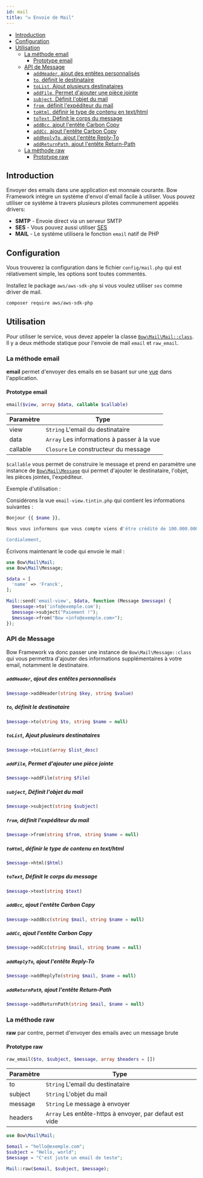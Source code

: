 ```yaml
---
id: mail
title: "✉️ Envoie de Mail"
---
```


- [Introduction](#introduction)
- [Configuration](#configuration)
- [Utilisation](#utilisation)
  - [La méthode email](#la-méthode-email)
    - [Prototype email](#prototype-email)
  - [API de Message](#api-de-message)
      - [`addHeader`, ajout des entêtes personnalisés](#addheader-ajout-des-entêtes-personnalisés)
      - [`to`, définit le destinataire](#to-définit-le-destinataire)
      - [`toList`, Ajout plusieurs destinataires](#tolist-ajout-plusieurs-destinataires)
      - [`addFile`, Permet d'ajouter une pièce jointe](#addfile-permet-dajouter-une-pièce-jointe)
      - [`subject`, Définit l'objet du mail](#subject-définit-lobjet-du-mail)
      - [`from`, définit l'expéditeur du mail](#from-définit-lexpéditeur-du-mail)
      - [`toHtml`, définir le type de contenu en text/html](#tohtml-définir-le-type-de-contenu-en-texthtml)
      - [`toText`, Définit le corps du message](#totext-définit-le-corps-du-message)
      - [`addBcc`, ajout l'entête Carbon Copy](#addbcc-ajout-lentête-carbon-copy)
      - [`addCc`, ajout l'entête Carbon Copy](#addcc-ajout-lentête-carbon-copy)
      - [`addReplyTo`, ajout l'entête Reply-To](#addreplyto-ajout-lentête-reply-to)
      - [`addReturnPath`, ajout l'entête Return-Path](#addreturnpath-ajout-lentête-return-path)
  - [La méthode raw](#la-méthode-raw)
    - [Prototype raw](#prototype-raw)


## Introduction

Envoyer des emails dans une application est monnaie courante. Bow Framework intègre un système d'envoi d'email facile à utiliser. Vous pouvez utiliser ce système à travers plusieurs pilotes communement appelés drivers:

- **SMTP** - Envoie direct via un serveur SMTP
- **SES** - Vous pouvez aussi utiliser [SES](https://aws.amazon.com/fr/ses/)
- **MAIL** - Le système utilisera le fonction `email` natif de PHP

## Configuration

Vous trouverez la configuration dans le fichier `config/mail.php` qui est rélativement simple, les options sont toutes commentés.

Installez le package `aws/aws-sdk-php` si vous voulez utiliser `ses` comme driver de mail.

```bash
composer require aws/aws-sdk-php
```

## Utilisation

Pour utiliser le service, vous devez appeler la classe [`Bow\Mail\Mail::class`](https://bowphp.com/api/master/Bow/Mail). Il y a deux méthode statique pour l'envoie de mail `email` et `raw_email`.

### La méthode email

**email** permet d'envoyer des emails en se basant sur une [vue](./views) dans l'application.

#### Prototype email

```php
email($view, array $data, callable $callable)
```

| Paramètre | Type |
|----------|------|
| view | `String` L'email du destinataire |
| data | `Array` Les informations à passer à la vue |
| callable | `Closure` Le constructeur du message |

`$callable` vous permet de construire le message et prend en paramètre une instance de [`Bow\Mail\Message`](https://bowphp.com/api/master/Bow/Mail/Message.html) qui permet d'ajouter le destinataire, l'objet, les pièces jointes, l'expéditeur.

Exemple d'utilisation :

Considérons la vue `email-view.tintin.php` qui contient les informations suivantes :

```php title="templates/email-view.tintin.php"
Bonjour {{ $name }},

Nous vous informons que vous compte viens d'être crédité de 100.000.000 F.

Cordialement,
```

Écrivons maintenant le code qui envoie le mail :

```php
use Bow\Mail\Mail;
use Bow\Mail\Message;

$data = [
  'name' => 'Franck',
];

Mail::send('email-view', $data, function (Message $message) {
  $message->to('info@exemple.com');
  $message->subject("Paiement !");
  $message->from("Bow <info@exemple.com>");
});
```

### API de Message

Bow Framework va donc passer une instance de `Bow\Mail\Message::class` qui vous permettra d'ajouter des informations supplémentaires à votre email, notamment le destinataire.

##### `addHeader`, ajout des entêtes personnalisés

```php
$message->addHeader(string $key, string $value)
```

##### `to`, définit le destinataire

```php
$message->to(string $to, string $name = null)
```

##### `toList`, Ajout plusieurs destinataires

```php
$message->toList(array $list_desc)
```

##### `addFile`, Permet d'ajouter une pièce jointe

```php
$message->addFile(string $file)
```

##### `subject`, Définit l'objet du mail

```php
$message->subject(string $subject)
```

##### `from`, définit l'expéditeur du mail

```php
$message->from(string $from, string $name = null)
```

##### `toHtml`, définir le type de contenu en text/html

```php
$message->html($html)
```

##### `toText`, Définit le corps du message

```php
$message->text(string $text)
```

##### `addBcc`, ajout l'entête Carbon Copy

```php
$message->addBcc(string $mail, string $name = null)
```

##### `addCc`, ajout l'entête Carbon Copy

```php
$message->addCc(string $mail, string $name = null)
```

##### `addReplyTo`, ajout l'entête Reply-To

```php
$message->addReplyTo(string $mail, $name = null)
```

##### `addReturnPath`, ajout l'entête Return-Path

```php
$message->addReturnPath(string $mail, $name = null)
```

### La méthode raw

**raw** par contre, permet d'envoyer des emails avec un message brute

#### Prototype raw

```php
raw_email($to, $subject, $message, array $headers = [])
```

| Paramètre | Type |
|----------|------|
| to | `String` L'email du destinataire |
| subject | `String` L'objet du mail |
| message | `String` Le message à envoyer |
| headers | `Array` Les entête-https à envoyer, par defaut est vide |

```php
use Bow\Mail\Mail;

$email = "hello@exemple.com";
$subject = "Hello, world";
$message = "C'est juste un email de teste";

Mail::raw($email, $subject, $message);
```

<SuggestionFeature />
